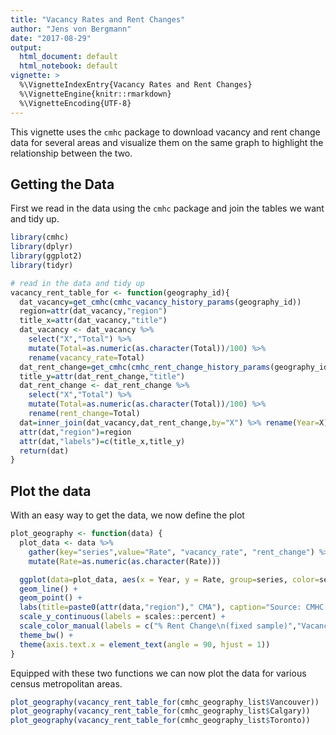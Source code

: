 ```yaml
---
title: "Vacancy Rates and Rent Changes"
author: "Jens von Bergmann"
date: "2017-08-29"
output:
  html_document: default
  html_notebook: default
vignette: >
  %\VignetteIndexEntry{Vacancy Rates and Rent Changes}
  %\VignetteEngine{knitr::rmarkdown}
  %\VignetteEncoding{UTF-8}
---
```


This vignette uses the `cmhc` package to download vacancy and rent change data for several areas and visualize them on the same graph to highlight the relationship between the two.

## Getting the Data
First we read in the data using the `cmhc` package and join the tables we want and tidy up.

```r
library(cmhc)
library(dplyr)
library(ggplot2)
library(tidyr)

# read in the data and tidy up
vacancy_rent_table_for <- function(geography_id){
  dat_vacancy=get_cmhc(cmhc_vacancy_history_params(geography_id))
  region=attr(dat_vacancy,"region")
  title_x=attr(dat_vacancy,"title")
  dat_vacancy <- dat_vacancy %>% 
    select("X","Total") %>%
    mutate(Total=as.numeric(as.character(Total))/100) %>%
    rename(vacancy_rate=Total)
  dat_rent_change=get_cmhc(cmhc_rent_change_history_params(geography_id)) 
  title_y=attr(dat_rent_change,"title")
  dat_rent_change <- dat_rent_change %>%
    select("X","Total") %>%
    mutate(Total=as.numeric(as.character(Total))/100) %>%
    rename(rent_change=Total)
  dat=inner_join(dat_vacancy,dat_rent_change,by="X") %>% rename(Year=X)
  attr(dat,"region")=region
  attr(dat,"labels")=c(title_x,title_y)
  return(dat)
}
```

## Plot the data
With an easy way to get the data, we now define the plot

```r
plot_geography <- function(data) {
  plot_data <- data %>% 
    gather(key="series",value="Rate", "vacancy_rate", "rent_change") %>% 
    mutate(Rate=as.numeric(as.character(Rate))) 

  ggplot(data=plot_data, aes(x = Year, y = Rate, group=series, color=series)) +
  geom_line() +
  geom_point() + 
  labs(title=paste0(attr(data,"region")," CMA"), caption="Source: CMHC Rms, code: https://github.com/mountainMath/cmhc") +
  scale_y_continuous(labels = scales::percent) +
  scale_color_manual(labels = c("% Rent Change\n(fixed sample)","Vacancy Rate"), values = c("darkgreen", "steelblue")) +
  theme_bw() +
  theme(axis.text.x = element_text(angle = 90, hjust = 1))
}

```

Equipped with these two functions we can now plot the data for various census metropolitan areas.

```r
plot_geography(vacancy_rent_table_for(cmhc_geography_list$Vancouver))
plot_geography(vacancy_rent_table_for(cmhc_geography_list$Calgary))
plot_geography(vacancy_rent_table_for(cmhc_geography_list$Toronto))

```

